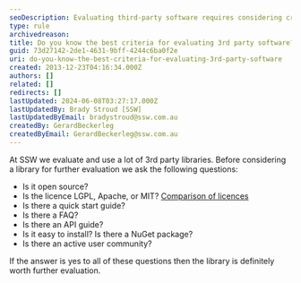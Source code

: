 ```yaml
---
seoDescription: Evaluating third-party software requires considering criteria such as open-source status, compatible licenses, and community support.
type: rule
archivedreason:
title: Do you know the best criteria for evaluating 3rd party software?
guid: 73d27142-2de1-4631-9bff-4244c6ba0f2e
uri: do-you-know-the-best-criteria-for-evaluating-3rd-party-software
created: 2013-12-23T04:16:34.000Z
authors: []
related: []
redirects: []
lastUpdated: 2024-06-08T03:27:17.000Z
lastUpdatedBy: Brady Stroud [SSW]
lastUpdatedByEmail: bradystroud@ssw.com.au
createdBy: GerardBeckerleg
createdByEmail: GerardBeckerleg@ssw.com.au
---
```


At SSW we evaluate and use a lot of 3rd party libraries. Before considering a library for further evaluation we ask the following questions:
- Is it open source?
- Is the licence LGPL, Apache, or MIT? [Comparison of licences](http://en.wikipedia.org/wiki/Comparison_of_free_software_licenses)
- Is there a quick start guide?
- Is there a FAQ?
- Is there an API guide?
- Is it easy to install? Is there a NuGet package?
- Is there an active user community?

If the answer is yes to all of these questions then the library is definitely worth further evaluation.

